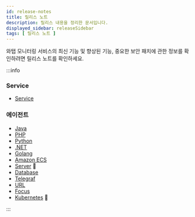 ```yaml
---
id: release-notes
title: 릴리스 노트
description: 릴리스 내용을 정리한 문서입니다.
displayed_sidebar: releaseSidebar
tags: [ 릴리스 노트 ]
---
```


와탭 모니터링 서비스의 최신 기능 및 향상된 기능, 중요한 보안 패치에 관한 정보를 확인하려면 릴리스 노트를 확인하세요. 

:::info

### Service

* [Service](../release-notes/service/service-1.92.0)

### 에이전트

* [Java](../release-notes/java/java-2.2.0)
* [PHP](../release-notes/php/php-2.6.0)
* [Python](../release-notes/python/python-1.2.4)
* [.NET](../release-notes/dotnet/dotnet-2.0.4)
* [Golang](../release-notes/golang/golang-0.1.14)
* [Amazon ECS](../release-notes/amazon-ecs/amazon-ecs-release-notes)
* [Server](../release-notes/server/server-2.3.0) 🚀
* [Database](../release-notes/db/xos-1.1.3)
* [Telegraf](../release-notes/telegraf/telegraf-release-notes)
* [URL](../release-notes/url/url-release-notes)
* [Focus](../release-notes/focus/focus-release-notes)
* [Kubernetes](../release-notes/k8s/k8s-1.2.1) 🚀

:::